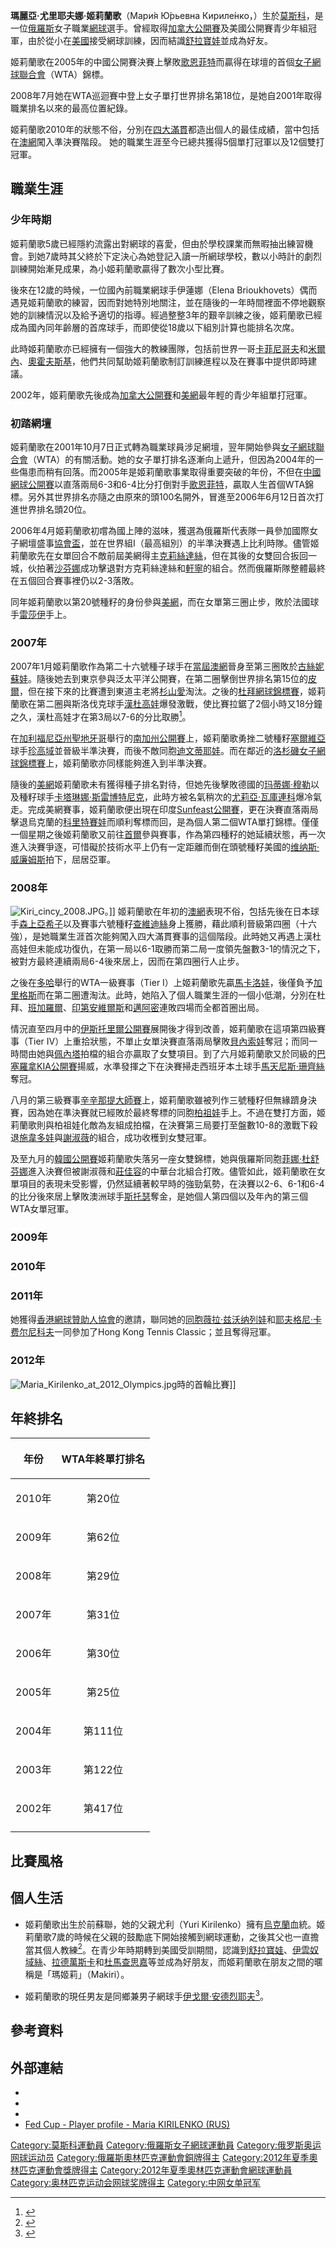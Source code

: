 {{Link style|time=2015-12-11T08:12:16+00:00}}
{{noteTA
|T=zh-hans:玛丽亚·基里连科;zh-hk:瑪麗亞·姬莉蘭歌;zh-tw:瑪麗亞·姬莉蘭歌;
|G1=Tennis
|1=zh-hans:基里连科;zh-hk:姬莉蘭歌;zh-tw:姬莉蘭歌;
|2=zh-hans:玛丽亚;zh-hk:瑪麗亞;zh-tw:瑪麗亞;
|3=zh-hans:温布尔登;zh-hk:溫布頓;zh-tw:溫布頓;
|4=zh-hans:贾斯汀·海宁;zh-hk:軒寧;zh-tw:艾寧;
|5=zh-hans:马蒂娜·辛吉斯;zh-hk:軒芝絲;zh-tw:辛吉斯;
|6=zh-hans:安娜·库尔妮科娃;zh-hk:古妮高娃;zh-tw:庫妮可娃;
|7=zh-hans:阿娜·伊万诺维奇;zh-hk:伊雲奴域絲;zh-tw:伊凡諾維琪;
|8=zh-hans:莎拉波娃;zh-hk:舒拉寶娃;zh-tw:莎拉波娃;
|9=zh-hans:塞雷娜·威廉姆斯;zh-hk:沙蓮娜·威廉絲;zh-tw:小威廉絲;
|10=zh-hans:克莱斯特尔斯;zh-hk:克莉絲達絲;zh-tw:克萊斯特絲;
|11=zh-hans:薩芬娜;zh-hk:沙芬娜;zh-tw:薩芬娜;
|12=zh-hans:雷扎伊;zh-hk:雷莎伊;zh-tw:莉莎爾;
|13=zh-hans:扬科维奇;zh-hk:珍高域;zh-tw:揚科維奇;
|14=zh-hans:德门蒂耶娃;zh-hk:迪文泰娃;zh-tw:德門提耶娃;
}}
{{Infobox Tennis player
|playername = 瑪麗亞·姬莉蘭歌<br/>Мари́я Кириле́нко
|image = Maria Kirilenko (15132126461).jpg
| image size = 250px
|caption = 
|country = {{RUS}}
|residence = {{RUS}}[[莫斯科|莫斯科]]
|datebirth = {{birth date and age|1987|1|25}}
|placebirth = [[蘇聯|蘇聯]][[莫斯科|莫斯科]]<br/>（今{{RUS}}[[莫斯科|莫斯科]]）
|height = {{height|meters=1.73}}
|weight = 57.6公斤（127磅）
|turnedpro = 2001年
|plays = 右手，雙手反拍
|careerprizemoney =  5,596,513元[[美金|美金]]
|singlesrecord = 324勝 231負
|singlestitles = 5 [[女子网球联合会|WTA]]，3 [[國際網球總會|ITF]] 
|highestsinglesranking = 12
|currentsinglesranking =15
|AustralianOpenresult =QF
|FrenchOpenresult = 4R
|Wimbledonresult = QF
|USOpenresult = 4R
|Olympicsresult=SF
|Othertournaments =
|MastersCupresult = 
|doublesrecord = 249勝 145負
|doublestitles = 12 [[女子网球联合会|WTA]]
|OthertournamentsDoubles =
|grandslamsdoublesresults= 
|AustralianOpenDoublesresult = F
|FrenchOpenDoublesresult = F
|WimbledonDoublesresult = 3R
|USOpenDoublesresult = SF
|OlympicsDoublesresult =[[Image:Bronze_medal.svg|25px]] 銅牌（2012）
|highestdoublesranking =5
|updated = 2011年1月31日
}}
'''瑪麗亞·尤里耶夫娜·姬莉蘭歌'''（Мари́я Ю́рьевна Кириле́нко，{{bd|1987年|1月25日|catIdx=K}}）生於[[莫斯科|莫斯科]]，是一位[[俄羅斯|俄羅斯]]女子職業[[網球|網球]]選手。曾經取得[[加拿大公開賽_(網球)|加拿大公開賽]]及美國公開賽青少年組冠軍，由於從小在[[美國|美國]]接受網球訓練，因而結識[[玛丽亚·莎拉波娃|舒拉寶娃]]並成為好友。

姬莉蘭歌在2005年的中國公開賽決賽上擊敗[[安娜·蓮娜·歌恩菲特|歌恩菲特]]而贏得在球壇的首個[[国际女子网球协会|女子網球聯合會]]（WTA）錦標。

2008年7月她在WTA巡迴賽中登上女子單打世界排名第18位，是她自2001年取得職業排名以來的最高位置紀錄。

姬莉蘭歌2010年的狀態不俗，分別在[[网球大满贯|四大滿貫]]都造出個人的最佳成績，當中包括在[[2010年澳洲網球公開賽|澳網]]闖入準決賽階段。
她的職業生涯至今已總共獲得5個單打冠軍以及12個雙打冠軍。

== 職業生涯 ==
=== 少年時期 ===
姬莉蘭歌5歲已經隱約流露出對網球的喜愛，但由於學校課業而無暇抽出練習機會。到她7歲時其父終於下定決心為她登記入讀一所網球學校，數以小時計的劇烈訓練開始漸見成果，為小姬莉蘭歌贏得了數次小型比賽。

後來在12歲的時候，一位國內前職業網球手伊蓮娜（Elena Brioukhovets）偶而遇見姬莉蘭歌的練習，因而對她特別地關注，並在隨後的一年時間裡面不停地觀察她的訓練情況以及給予適切的指導。經過整整3年的艱辛訓練之後，姬莉蘭歌已經成為國內同年齡層的首席球手，而即使從18歲以下組別計算也能排名次席。

此時姬莉蘭歌亦已經擁有一個強大的教練團隊，包括前世界一哥[[耶夫格尼·卡费尔尼科夫|卡菲尼哥夫]]和[[马克斯·米尔内|米爾內]]、[[:en:Andrei_Olhovskiy|奧霍夫斯基]]，他們共同幫助姬莉蘭歌制訂訓練進程以及在賽事中提供即時建議。

2002年，姬莉蘭歌先後成為[[加拿大大師賽|加拿大公開賽]]和[[美國網球公開賽|美網]]最年輕的青少年組單打冠軍。

=== 初踏網壇 ===
姬莉蘭歌在2001年10月7日正式轉為職業球員涉足網壇，翌年開始參與[[女子網球聯合會|女子網球聯合會]]（WTA）的有關活動。她的女子單打排名逐漸向上遞升，但因為2004年的一些傷患而稍有回落。而2005年是姬莉蘭歌事業取得重要突破的年份，不但在[[中国网球公开赛|中國網球公開賽]]以直落兩局6-3和6-4比分打倒對手[[安娜·蓮娜·歌恩菲特|歌恩菲特]]，贏取人生首個WTA錦標。另外其世界排名亦隨之由原來的頭100名開外，冒進至2006年6月12日首次打進世界排名頭20位。

2006年4月姬莉蘭歌初嚐為國上陣的滋味，獲選為俄羅斯代表隊一員參加國際女子網壇盛事[[協會盃|協會盃]]，並在世界組I（最高組別）的半準決賽遇上比利時隊。儘管姬莉蘭歌先在女單回合不敵前屆美網得主[[金·克莱斯特尔斯|克莉絲達絲]]，但在其後的女雙回合扳回一城，伙拍著[[迪娜拉·薩芬娜|沙芬娜]]成功擊退對方克莉絲達絲和[[贾斯汀·海宁|軒寧]]的組合。然而俄羅斯隊整體最終在五個回合賽事裡仍以2-3落敗。

同年姬莉蘭歌以第20號種籽的身份參與[[2006年美國網球公開賽女子單打比賽|美網]]，而在女單第三圈止步，敗於法國球手[[阿拉瓦內·雷扎伊|雷莎伊]]手上。

=== 2007年 ===
2007年1月姬莉蘭歌作為第二十六號種子球手在[[2007年澳洲網球公開賽女子單打比賽|當屆澳網]]晉身至第三圈敗於[[斯维特拉娜·库兹涅佐娃|古絲妮蘇娃]]。隨後她去到東京參與泛太平洋公開賽，在第二圈擊倒世界排名第15位的[[莎哈爾·皮爾|皮爾]]，但在接下來的比賽遭到東道主老將[[杉山愛|杉山愛]]淘汰。之後的[[迪拜网球锦标赛|杜拜網球錦標賽]]，姬莉蘭歌在第二圈與斯洛伐克球手[[達妮埃拉·漢圖霍娃|漢杜高娃]]爆發激戰，使比賽拉鋸了2個小時又18分鐘之久，漢杜高娃才在第3局以7-6的分比取勝<ref>{{cite web|url=http://www.sportinglife.com/tennis/news/story_get.cgi?STORY_NAME=international_feed/07/02/21/TENNIS_UAE-Dubai_Hantuchova.html|title=Hantuchova Gets Better Than Kirilenko|publisher=Sporting Life|accessdate=22 February 2007|archiveurl=https://web.archive.org/web/20070930050157/http://www.sportinglife.com/tennis/news/story_get.cgi?STORY_NAME=international_feed%2F07%2F02%2F21%2FTENNIS_UAE-Dubai_Hantuchova.html|archivedate=2007年9月30日|deadurl=yes}}</ref>。

在[[加利福尼亞州|加利福尼亞州]][[聖地牙哥_(加利福尼亞州)|聖地牙哥]]舉行的[[:en:Southern_California_Open|南加州公開賽]]上，姬莉蘭歌勇挫二號種籽[[塞爾維亞|塞爾維亞]]球手[[耶萊娜·揚科維奇|珍高域]]並晉級半準決賽，而後不敵同胞[[德门蒂耶娃|迪文蒂耶娃]]。而在鄰近的[[:en:LA_Women's_Tennis_Championships|洛杉磯女子網球錦標賽]]上，姬莉蘭歌亦同樣能夠進入到半準決賽。

隨後的[[2007年美國網球公開賽女子單打比賽|美網]]姬莉蘭歌未有獲得種子排名對待，但她先後擊敗德國的[[玛蒂娜·穆勒_(网球运动员)|玛蒂娜·穆勒]]以及種籽球手[[卡塔琳娜·斯雷博特尼克|卡塔琳娜·斯雷博特尼克]]，此時方被名氣稍次的[[尤莉亞·瓦庫連科|尤莉亞·瓦庫連科]]爆冷氣走。完成美網賽事，姬莉蘭歌便出現在印度[[:en:Sunfeast_Open|Sunfeast公開賽]]，更在決賽直落兩局擊退烏克蘭的[[:en:Mariya_Koryttseva|科里特賽娃]]而順利奪標而回，是為個人第二個WTA單打錦標。僅僅一個星期之後姬莉蘭歌又前往[[首爾|首爾]]參與賽事，作為第四種籽的她延續狀態，再一次進入決賽爭逐，可惜礙於技術水平上仍有一定距離而倒在頭號種籽美國的[[维纳斯·威廉姆斯|维纳斯·威廉姆斯]]拍下，屈居亞軍。

=== 2008年 ===
[[File:Kiri_cincy_2008.JPG|thumb]]。]]
姬莉蘭歌在年初的[[2008年澳洲網球公開賽女子單打比賽|澳網]]表現不俗，包括先後在日本球手[[森上亞希子|森上亞希子]]以及賽事六號種籽[[安娜·恰克韋塔澤|查維迪絲]]身上獲勝，藉此順利晉級第四圈（十六強），是她職業生涯首次能夠闖入四大滿貫賽事的這個階段。此時她又再遇上漢杜高娃但未能成功復仇，在第一局以6-1取勝而第二局一度領先盤數3-1的情況之下，被對方最終連續兩局6-4後來居上，因而在第四圈行人止步。

之後在[[多哈|多哈]]舉行的WTA一級賽事（Tier I）上姬莉蘭歌先贏[[葉卡捷琳娜·馬卡洛娃|馬卡洛娃]]，後僅負予[[安娜貝爾·梅迪娜·加里格斯|加里格斯]]而在第二圈遭淘汰。此時，她陷入了個人職業生涯的一個小低潮，分別在杜拜、[[班加羅爾|班加羅爾]]、[[印第安維爾斯大師賽|印第安維爾斯]]和[[邁阿密大師賽|邁阿密]]連敗四場而全都首圈出局。

情況直至四月中的[[:en:2008_Estoril_Open|伊斯托里爾公開賽]]展開後才得到改善，姬莉蘭歌在這項第四級賽事（Tier IV）上重拾狀態，不單止女單決賽直落兩局擊敗[[伊韋塔·貝內索娃|貝內索娃]]奪冠；而同一時間由她與[[弗拉維婭·佩內塔|佩內塔]]拍檔的組合亦贏取了女雙項目。到了六月姬莉蘭歌又於同級的[[:en:2008_Barcelona_KIA|巴塞羅拿KIA公開賽]]揚威，水準發揮之下在決賽掃走西班牙本土球手[[玛丽亚·何塞·马丁内斯·桑切斯|馬天尼斯·珊齊絲]]奪冠。

八月的第三級賽事[[:en:2008_Western_&_Southern_Financial_Group_Masters_and_Women's_Open|辛辛那提大師賽]]上，姬莉蘭歌雖被列作三號種籽但無緣躋身決賽，因為她在準決賽就已經敗於最終奪標的同胞[[娜迪亚·佩特洛娃|柏祖娃]]手上。不過在雙打方面，姬莉蘭歌則與柏祖娃化敵為友組成拍檔，在決賽第三局要打至盤數10-8的激戰下殺退[[雅羅斯拉娃·施韋多娃|施韋多娃]]與[[謝淑薇|謝淑薇]]的組合，成功收穫到女雙冠軍。

及至九月的[[:en:2008_Hansol_Korea_Open|韓國公開賽]]姬莉蘭歌失落另一座女雙錦標，她與俄羅斯同胞[[菲娜·杜舒芬娜|菲娜·杜舒芬娜]]進入決賽但被謝淑薇和[[莊佳容|莊佳容]]的中華台北組合打敗。儘管如此，姬莉蘭歌在女單項目的表現未受影響，仍然延續著較早時的強勁氣勢，在決賽以2-6、6-1和6-4的比分後來居上擊敗澳洲球手[[萨曼莎·斯托瑟|斯托瑟]]奪金，是她個人第四個以及年內的第三個WTA女單冠軍。


===2009年===

===2010年===

===2011年===
她獲得[[香港網球贊助人協會|香港網球贊助人協會]]的邀請，聯同她的[[同胞|同胞]][[薇拉·兹沃纳列娃|薇拉·兹沃纳列娃]]和[[耶夫格尼·卡费尔尼科夫|耶夫格尼·卡费尔尼科夫]]一同參加了Hong Kong Tennis Classic；並且奪得冠軍。


===2012年===
[[File:Maria_Kirilenko_at_2012_Olympics.jpg|thumb]]時的首輪比賽]]

== 年終排名 ==
{| class="wikitable" 
|- 
! 年份 || WTA年終單打排名
|-
| 2010年 || align=center|第20位 
|-
| 2009年 || align=center|第62位 
|-
| 2008年 || align=center|第29位 
|-
| 2007年 || align=center|第31位 
|-
| 2006年 || align=center|第30位 
|-
| 2005年 || align=center|第25位 
|-
| 2004年 || align=center|第111位 
|-
| 2003年 || align=center|第122位 
|-
| 2002年 || align=center|第417位 
|-
|}

== 比賽風格 ==

== 個人生活 ==
*姬莉蘭歌出生於前蘇聯，她的父親尤利（Yuri Kirilenko）擁有[[烏克蘭|烏克蘭]]血統。姬莉蘭歌7歲的時候在父親的鼓勵底下開始接觸到網球運動，之後其父也一直擔當其個人教練<ref>{{cite web|url=http://www.hongkongtennisclassic.com/chi/team_personal.php?teamId=3&playerId=10|title=姬莉蘭歌 個人資料|accessdate=19 January 2011|work=Hong Kong Tennis Classic}}{{dead link|date=2018年3月 |bot=InternetArchiveBot |fix-attempted=yes }}</ref>。在青少年時期轉到美國受訓期間，認識到[[玛丽亚·莎拉波娃|舒拉寶娃]]、[[安娜·伊萬諾維奇|伊雲奴域絲]]、[[阿格涅什卡·拉德萬斯卡|拉德萬斯卡]]和[[:en:Marta_Domachowska|杜馬查思嘉]]等並成為好朋友，而姬莉蘭歌在朋友之間的暱稱是「瑪姬莉」（Makiri）。

*姬莉蘭歌的現任男友是同鄉兼男子網球手[[伊戈爾·安德烈耶夫|伊戈爾·安德烈耶夫]]<ref>{{cite web|url=http://www.mariakirilenko.com/?p=862|title=Maria: Need to win some matches|accessdate=17 January 2010|work=Maria Kirilenko Official Website|date=26 January 2009|archive-url=https://web.archive.org/web/20100127012303/http://www.mariakirilenko.com/?p=862|archive-date=2010-01-27|dead-url=yes}}</ref>。

== 參考資料 ==
{{reflist}}

== 外部連結 ==
{{commons|Maria Kirilenko}}
* {{Official|http://www.mariakirilenko.com/}}
* {{WTA|9891}}
* {{ITF Profile|id=100012188}}
* [http://www.fedcup.com/en/players/player/profile.aspx?playerid=100012188 Fed Cup - Player profile - Maria KIRILENKO (RUS)] {{Wayback|url=http://www.fedcup.com/en/players/player/profile.aspx?playerid=100012188 |date=20150531120520 }}

{{DEFAULTSORT:Kirilenko, Maria}}
[[Category:莫斯科運動員|Category:莫斯科運動員]]
[[Category:俄羅斯女子網球運動員|Category:俄羅斯女子網球運動員]]
[[Category:俄罗斯奥运网球运动员|Category:俄罗斯奥运网球运动员]]
[[Category:俄羅斯奧林匹克運動會銅牌得主|Category:俄羅斯奧林匹克運動會銅牌得主]]
[[Category:2012年夏季奧林匹克運動會獎牌得主|Category:2012年夏季奧林匹克運動會獎牌得主]]
[[Category:2012年夏季奧林匹克運動會網球運動員|Category:2012年夏季奧林匹克運動會網球運動員]]
[[Category:奥林匹克运动会网球奖牌得主|Category:奥林匹克运动会网球奖牌得主]]
[[Category:中网女单冠军|Category:中网女单冠军]]